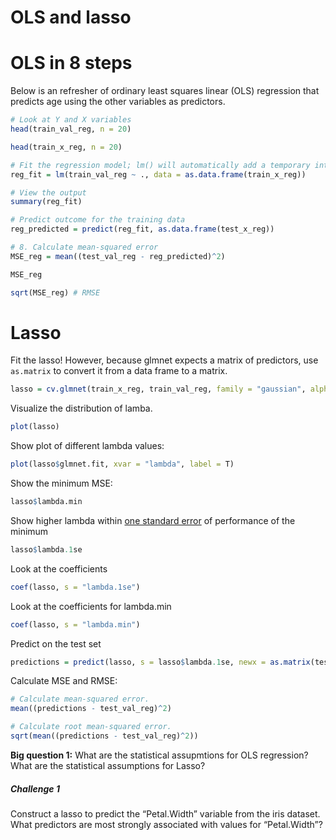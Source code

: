 # OLS and lasso

# OLS in 8 steps

Below is an refresher of ordinary least squares linear (OLS) regression that predicts age using the other variables as predictors. 

```r
# Look at Y and X variables
head(train_val_reg, n = 20)

head(train_x_reg, n = 20)

# Fit the regression model; lm() will automatically add a temporary intercept column
reg_fit = lm(train_val_reg ~ ., data = as.data.frame(train_x_reg))

# View the output
summary(reg_fit) 

# Predict outcome for the training data
reg_predicted = predict(reg_fit, as.data.frame(test_x_reg))

# 8. Calculate mean-squared error
MSE_reg = mean((test_val_reg - reg_predicted)^2)

MSE_reg

sqrt(MSE_reg) # RMSE
```

# Lasso

Fit the lasso! However, because glmnet expects a matrix of predictors, use `as.matrix` to convert it from a data frame to a matrix. 

```r
lasso = cv.glmnet(train_x_reg, train_val_reg, family = "gaussian", alpha = 1)
```

Visualize the distribution of lamba. 
```r
plot(lasso)
```

Show plot of different lambda values: 
```r
plot(lasso$glmnet.fit, xvar = "lambda", label = T)
```

Show the minimum MSE:
```r
lasso$lambda.min
```

Show higher lambda within [one standard error](https://stats.stackexchange.com/questions/80268/empirical-justification-for-the-one-standard-error-rule-when-using-cross-validat) of performance of the minimum
```r
lasso$lambda.1se
```

Look at the coefficients
```r
coef(lasso, s = "lambda.1se")
```

Look at the coefficients for lambda.min
```r
coef(lasso, s = "lambda.min")
```

Predict on the test set
```r
predictions = predict(lasso, s = lasso$lambda.1se, newx = as.matrix(test_x_reg))
```

Calculate MSE and RMSE:
```r
# Calculate mean-squared error.
mean((predictions - test_val_reg)^2)

# Calculate root mean-squared error.
sqrt(mean((predictions - test_val_reg)^2))
```

**Big question 1:** What are the statistical assupmtions for OLS regression? What are the statistical assumptions for Lasso? 

##### Challenge 1
Construct a lasso to predict the "Petal.Width" variable from the iris dataset. What predictors are most strongly associated with values for "Petal.Width"? 
